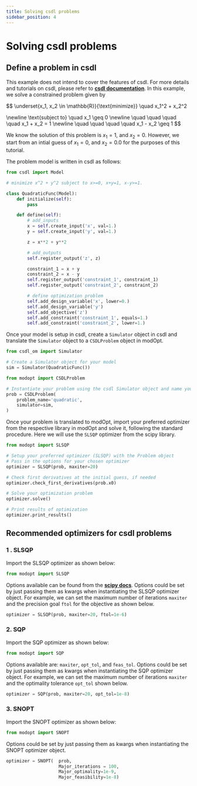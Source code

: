 ```yaml
---
title: Solving csdl problems
sidebar_position: 4
---
```


# Solving csdl problems

## Define a problem in csdl

This example does not intend to cover the features of csdl.
For more details and tutorials on csdl, please refer to **[csdl documentation](https://lsdolab.github.io/csdl/)**.
In this example, we solve a constrained problem given by

$$
\underset{x_1, x_2 \in \mathbb{R}}{\text{minimize}} \quad x_1^2 + x_2^2

\newline
\text{subject to} \quad x_1 \geq 0
\newline
\quad \quad \quad \quad x_1 + x_2 = 1
\newline
\quad \quad \quad \quad x_1 - x_2 \geq 1
$$

We know the solution of this problem is $x_1=1$, and $x_2=0$.
However, we start from an intial guess of $x_1=0$, and $x_2=0.0$ for the purposes of this tutorial.

The problem model is written in csdl as follows:

```py
from csdl import Model

# minimize x^2 + y^2 subject to x>=0, x+y=1, x-y>=1.

class QuadraticFunc(Model):
    def initialize(self):
        pass

    def define(self):
        # add_inputs
        x = self.create_input('x', val=1.)
        y = self.create_input('y', val=1.)

        z = x**2 + y**2

        # add_outputs
        self.register_output('z', z)

        constraint_1 = x + y
        constraint_2 = x - y
        self.register_output('constraint_1', constraint_1)
        self.register_output('constraint_2', constraint_2)

        # define optimization problem
        self.add_design_variable('x', lower=0.)
        self.add_design_variable('y')
        self.add_objective('z')
        self.add_constraint('constraint_1', equals=1.)
        self.add_constraint('constraint_2', lower=1.)
```

Once your model is setup in csdl, create a `Simulator` object in csdl and 
translate the `Simulator` object to a `CSDLProblem` object in modOpt.

```py
from csdl_om import Simulator

# Create a Simulator object for your model
sim = Simulator(QuadraticFunc())

from modopt import CSDLProblem

# Instantiate your problem using the csdl Simulator object and name your problem
prob = CSDLProblem(
    problem_name='quadratic',
    simulator=sim,
)
```

Once your problem is translated to modOpt, import your preferred optimizer from
the respective library in modOpt and solve it, following the standard procedure.
Here we will use the `SLSQP` optimizer from the scipy library.

```py
from modopt import SLSQP

# Setup your preferred optimizer (SLSQP) with the Problem object 
# Pass in the options for your chosen optimizer
optimizer = SLSQP(prob, maxiter=20)

# Check first derivatives at the initial guess, if needed
optimizer.check_first_derivatives(prob.x0)

# Solve your optimization problem
optimizer.solve()

# Print results of optimization
optimizer.print_results()
```


## Recommended optimizers for csdl problems

### 1 . SLSQP

Import the SLSQP optimizer as shown below:

```py
from modopt import SLSQP
```

Options available can be found from the 
**[scipy docs](https://docs.scipy.org/doc/scipy/reference/optimize.minimize-slsqp.html#optimize-minimize-slsqp)**.
Options could be set by just passing them as kwargs when 
instantiating the SLSQP optimizer object.
For example, we can set the maximum number of iterations `maxiter` 
and the precision goal `ftol` for the objective as shown below.

```py
optimizer = SLSQP(prob, maxiter=20, ftol=1e-6)
```

### 2. SQP

Import the SQP optimizer as shown below:

```py
from modopt import SQP
```
Options available are: `maxiter`, `opt_tol`, and `feas_tol`.
Options could be set by just passing them as kwargs when 
instantiating the SQP optimizer object.
For example, we can set the maximum number of iterations `maxiter` 
and the optimality tolerance `opt_tol` shown below.

```py
optimizer = SQP(prob, maxiter=20, opt_tol=1e-8)
```


### 3. SNOPT

Import the SNOPT optimizer as shown below:

```py
from modopt import SNOPT
```
Options could be set by just passing them as kwargs when 
instantiating the SNOPT optimizer object.

```py
optimizer = SNOPT(  prob, 
                    Major_iterations = 100, 
                    Major_optimality=1e-9, 
                    Major_feasibility=1e-8)
```

